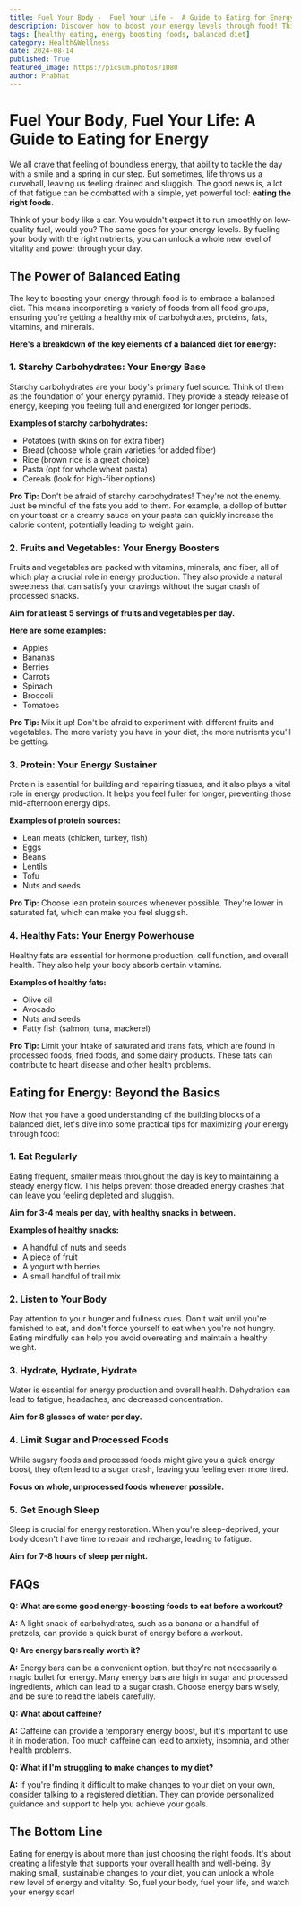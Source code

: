 ```yaml
---
title: Fuel Your Body -  Fuel Your Life -  A Guide to Eating for Energy
description: Discover how to boost your energy levels through food! This comprehensive guide explores the key elements of a balanced diet for energy, including starchy carbohydrates, fruits and vegetables, protein, healthy fats, and practical tips for maximizing your energy.
tags: [healthy eating, energy boosting foods, balanced diet]
category: Health&Wellness
date: 2024-08-14
published: True
featured_image: https://picsum.photos/1080
author: Prabhat
---
```


# Fuel Your Body, Fuel Your Life: A Guide to Eating for Energy

We all crave that feeling of boundless energy, that ability to tackle the day with a smile and a spring in our step. But sometimes, life throws us a curveball, leaving us feeling drained and sluggish.  The good news is, a lot of that fatigue can be combatted with a simple, yet powerful tool:  **eating the right foods**.

Think of your body like a car. You wouldn't expect it to run smoothly on low-quality fuel, would you?  The same goes for your energy levels.  By fueling your body with the right nutrients, you can unlock a whole new level of vitality and power through your day.

## The Power of Balanced Eating

The key to boosting your energy through food is to embrace a balanced diet.  This means incorporating a variety of foods from all food groups, ensuring you're getting a healthy mix of carbohydrates, proteins, fats, vitamins, and minerals.

**Here's a breakdown of the key elements of a balanced diet for energy:**

### 1.  Starchy Carbohydrates: Your Energy Base

Starchy carbohydrates are your body's primary fuel source.  Think of them as the foundation of your energy pyramid.  They provide a steady release of energy, keeping you feeling full and energized for longer periods.

**Examples of starchy carbohydrates:**

* Potatoes (with skins on for extra fiber)
* Bread (choose whole grain varieties for added fiber)
* Rice (brown rice is a great choice)
* Pasta (opt for whole wheat pasta)
* Cereals (look for high-fiber options)

**Pro Tip:**  Don't be afraid of starchy carbohydrates!  They're not the enemy.  Just be mindful of the fats you add to them.  For example, a dollop of butter on your toast or a creamy sauce on your pasta can quickly increase the calorie content, potentially leading to weight gain.

### 2.  Fruits and Vegetables: Your Energy Boosters

Fruits and vegetables are packed with vitamins, minerals, and fiber, all of which play a crucial role in energy production.  They also provide a natural sweetness that can satisfy your cravings without the sugar crash of processed snacks.

**Aim for at least 5 servings of fruits and vegetables per day.**

**Here are some examples:**

* Apples
* Bananas
* Berries
* Carrots
* Spinach
* Broccoli
* Tomatoes

**Pro Tip:**  Mix it up!  Don't be afraid to experiment with different fruits and vegetables.  The more variety you have in your diet, the more nutrients you'll be getting.

### 3.  Protein: Your Energy Sustainer

Protein is essential for building and repairing tissues, and it also plays a vital role in energy production.  It helps you feel fuller for longer, preventing those mid-afternoon energy dips.

**Examples of protein sources:**

* Lean meats (chicken, turkey, fish)
* Eggs
* Beans
* Lentils
* Tofu
* Nuts and seeds

**Pro Tip:**  Choose lean protein sources whenever possible.  They're lower in saturated fat, which can make you feel sluggish.

### 4.  Healthy Fats: Your Energy Powerhouse

Healthy fats are essential for hormone production, cell function, and overall health.  They also help your body absorb certain vitamins.

**Examples of healthy fats:**

* Olive oil
* Avocado
* Nuts and seeds
* Fatty fish (salmon, tuna, mackerel)

**Pro Tip:**  Limit your intake of saturated and trans fats, which are found in processed foods, fried foods, and some dairy products.  These fats can contribute to heart disease and other health problems.

##  Eating for Energy:  Beyond the Basics

Now that you have a good understanding of the building blocks of a balanced diet, let's dive into some practical tips for maximizing your energy through food:

### 1.  Eat Regularly

Eating frequent, smaller meals throughout the day is key to maintaining a steady energy flow.  This helps prevent those dreaded energy crashes that can leave you feeling depleted and sluggish.

**Aim for 3-4 meals per day, with healthy snacks in between.**

**Examples of healthy snacks:**

* A handful of nuts and seeds
* A piece of fruit
* A yogurt with berries
* A small handful of trail mix

### 2.  Listen to Your Body

Pay attention to your hunger and fullness cues.  Don't wait until you're famished to eat, and don't force yourself to eat when you're not hungry.  Eating mindfully can help you avoid overeating and maintain a healthy weight.

### 3.  Hydrate, Hydrate, Hydrate

Water is essential for energy production and overall health.  Dehydration can lead to fatigue, headaches, and decreased concentration.

**Aim for 8 glasses of water per day.**

### 4.  Limit Sugar and Processed Foods

While sugary foods and processed foods might give you a quick energy boost, they often lead to a sugar crash, leaving you feeling even more tired.

**Focus on whole, unprocessed foods whenever possible.**

### 5.  Get Enough Sleep

Sleep is crucial for energy restoration.  When you're sleep-deprived, your body doesn't have time to repair and recharge, leading to fatigue.

**Aim for 7-8 hours of sleep per night.**

##  FAQs

**Q:  What are some good energy-boosting foods to eat before a workout?**

**A:**  A light snack of carbohydrates, such as a banana or a handful of pretzels, can provide a quick burst of energy before a workout.

**Q:  Are energy bars really worth it?**

**A:**  Energy bars can be a convenient option, but they're not necessarily a magic bullet for energy.  Many energy bars are high in sugar and processed ingredients, which can lead to a sugar crash.  Choose energy bars wisely, and be sure to read the labels carefully.

**Q:  What about caffeine?**

**A:**  Caffeine can provide a temporary energy boost, but it's important to use it in moderation.  Too much caffeine can lead to anxiety, insomnia, and other health problems.

**Q:  What if I'm struggling to make changes to my diet?**

**A:**  If you're finding it difficult to make changes to your diet on your own, consider talking to a registered dietitian.  They can provide personalized guidance and support to help you achieve your goals.

##  The Bottom Line

Eating for energy is about more than just choosing the right foods.  It's about creating a lifestyle that supports your overall health and well-being.  By making small, sustainable changes to your diet, you can unlock a whole new level of energy and vitality.  So, fuel your body, fuel your life, and watch your energy soar!
